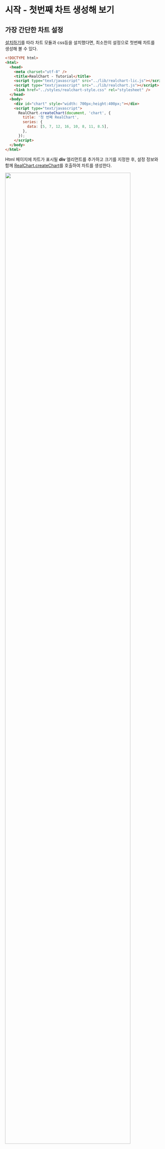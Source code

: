 # 시작 - 첫번째 차트 생성해 보기

## 가장 간단한 차트 설정

[설치하기](/guide/install)를 따라 차트 모듈과 css등을 설치했다면, 최소한의 설정으로 첫번째 차트를 생성해 볼 수 있다.

```html
<!DOCTYPE html>
<html>
  <head>
    <meta charset="utf-8" />
    <title>RealChart - Tutorial</title>
    <script type="text/javascript" src="../lib/realchart-lic.js"></script>
    <script type="text/javascript" src="../lib/realchart.js"></script>
    <link href="../styles/realchart-style.css" rel="stylesheet" />
  </head>
  <body>
    <div id="chart" style="width: 700px;height:400px;"></div>
    <script type="text/javascript">
      RealChart.createChart(document, 'chart', {
        title: '첫 번째 RealChart',
        series: {
          data: [5, 7, 12, 16, 10, 8, 11, 8.5],
        },
      });
    </script>
  </body>
</html>
```

Html 페이지에 차트가 표시될 **div** 엘리먼트를 추가하고 크기를 지정한 후,
설정 정보와 함께 [RealChart.createChart](/docs/api/globals/createChart)를 호출하여 차트를 생성한다.

<img src="/images/tutorial/tutorial-01.png" width="90%" />

현재 x축에 값이 표시되는 데, 전형적인 차트처럼 숫자 대신 관련된 label들을 표시하려면 추가 정보를 제공해야 한다.
축 label을 지정하는 몇 가지 방법이 있다. 우선, 각 데이터포인트를 이름 정보가 추가된 배열로 지정한다.

```js
{
  series: {
    data: [
      ['중구', 5],
      ['종로구', 7],
      ['강남구', 12],
      ['용산구', 16],
      ['강동구', 10],
      ['은평구', 8],
      ['도봉구', 11],
      ['성북구', 8.5],
    ];
  }
}
```

<img src="/images/tutorial/tutorial-02.png" width="90%" />

또, 현재 표시되는 x축은 [카테고리축](/guide/axes/axis-category)이어서
축에 [categories](/config/config/xAxis/category#categories)를 데이터포인트 개수만큼 직접 지정할 수도 있다.

```js
{
  xAxis: {
    categories: [
      '중구',
      '종로구',
      '강남구',
      '용산구',
      '강동구',
      '은평구',
      '도봉구',
      '성북구',
    ];
  }
}
```

시리즈는 복수로 지정할 수 있고, 다른 종류의 시리즈도 가능하다.
[종류](/config/config/base/series#type)를 지정하지 않으면 [bar 시리즈]()로 생성된다.

```js
{
  series: [
    {
      data: [5, 7, 12, 16, 10, 8, 11, 8.5],
    },
    {
      type: 'line',
      data: [3, 6, 11, 13, 15, 11, 13, 9.5],
    },
  ];
}
```

<img src="/images/tutorial/tutorial-03.png" width="90%" />

'bar'와 'line'의 색상이 유사해서 구분이 제대로 안된다면,
각각 스타일을 지정해서 다양하게 표현할 수 있다.

```js
{
  series: [
    {
      data: [5, 7, 12, 16, 10, 8, 11, 8.5],
    },
    {
      type: 'line',
      data: [3, 6, 11, 13, 15, 11, 13, 9.5],
      style: {
        fill: 'red',
        stroke: 'red',
        strokeDasharray: '4',
      },
      marker: {
        style: {
          stroke: 'white',
        },
      },
    },
  ];
}
```

<img src="/images/tutorial/tutorial-04.png" width="90%" />

가장 간단한 형태로 직관적으로 데이터를 비교하거나 흐름을 파악할 수 있도록 도와주는 것이 차트의 목적이지만,
때로는 데이터포인트 label 등을 추가적으로 표시할 필요가 있을 수 있다.

```js
{
  series: [
    {
      data: [5, 7, 12, 16, 10, 8, 11, 8.5],
      pointLabel: {
        visible: true,
        position: 'inside',
        effect: 'outline',
      },
    },
    {},
  ];
}
```

<img src="/images/tutorial/tutorial-05.png" width="90%" />

차트 아래쪽에 표시되는 'Series1', 'Series2'를 범례(Legend)라고 하며,
시리즈가 둘 이상 포함되면 자동으로 표시된다. 이 때, 'Series1' 등은 자동으로 설정되는 시리즈 이름인데
의미있는 [이름](/config/config/base/series#name)이나 [label](/config/config/base/series#label)로 설정해 줘야 한다.

```js
{
  series: [
    {
      name: '인구수',
    },
    {
      label: '주택수',
    },
  ];
}
```

<img src="/images/tutorial/tutorial-06.png" width="90%" />

범례는 차트 아래쪽 외에 다른 곳에 표시할 수도 있다.
[범례 소개](/guide/legend) 및 [범례 설정](/config/config/legend) 페이지를 참조한다.<br/>
차트 상단에 표시되는 제목(Title) 또한 다양하게 설정할 수 있는데,
[Title 소개](/guide/title) 및 [Title 설정](/config/config/title) 페이지를 참조한다.<br/>

### See Also

- [RealChart 개요](/guide)
- [차트 Configuration](/config)
- [API 개요](/docs)
